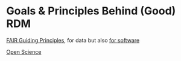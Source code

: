 Goals & Principles Behind (Good) RDM
===

[FAIR Guiding Principles](https://www.nature.com/articles/sdata201618), for data but also [for software](https://fair-software.nl)

[Open Science](https://www.cos.io/open-science)

